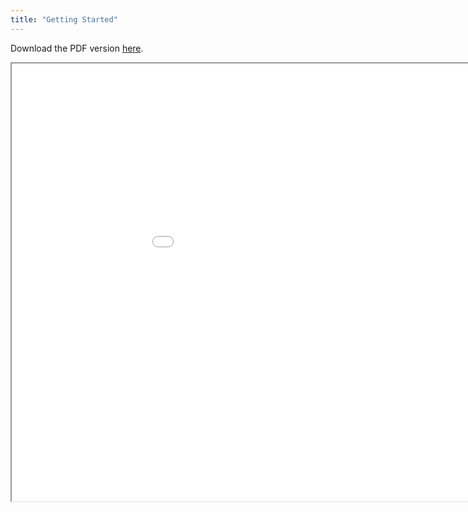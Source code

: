 ```yaml
---
title: "Getting Started"
---
```


Download the PDF version [here](https://github.com/jamon-R/cfpu-ds-da/blob/master/pdfs/00_Getting_started.pdf).

```{=html}

<iframe width="1050" height="700" src="slides/00_Getting_started.html" class="slide-deck"></iframe>

```